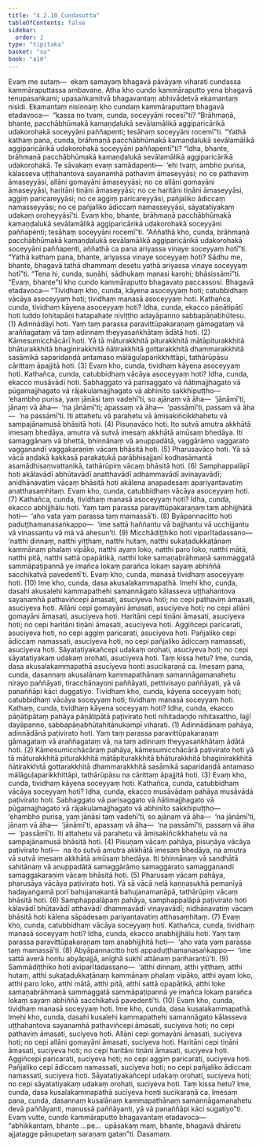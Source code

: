 ```yaml
---
title: "4.2.10 Cundasutta"
tableOfContents: false
sidebar:
  order: 2
type: "tipitaka"
basket: "su"
book: "a10"
---
```



<DynamicBreadcrumb />

<Division number="176" book="a10" bookNo="17" page="472">

<Paragraph number="1253" book="a10">
Evaṃ me sutaṃ—  ekaṃ samayaṃ bhagavā pāvāyaṃ viharati cundassa kammāraputtassa ambavane. Atha kho cundo kammāraputto yena bhagavā tenupasaṅkami; upasaṅkamitvā bhagavantaṃ abhivādetvā ekamantaṃ nisīdi. Ekamantaṃ nisinnaṃ kho cundaṃ kammāraputtaṃ bhagavā etadavoca—  “kassa no tvaṃ, cunda, soceyyāni rocesī”ti? “Brāhmaṇā, bhante, pacchābhūmakā kamaṇḍalukā sevālamālikā aggiparicārikā udakorohakā soceyyāni paññapenti; tesāhaṃ soceyyāni rocemī”ti.
</Paragraph>

<Paragraph number="1254" book="a10">
“Yathā kathaṃ pana, cunda, brāhmaṇā pacchābhūmakā kamaṇḍalukā sevālamālikā aggiparicārikā udakorohakā soceyyāni paññapentī”ti? “Idha, bhante, brāhmaṇā pacchābhūmakā kamaṇḍalukā sevālamālikā aggiparicārikā udakorohakā. Te sāvakaṃ evaṃ samādapenti—  ‘ehi tvaṃ, ambho purisa, kālasseva uṭṭhahantova sayanamhā pathaviṃ āmaseyyāsi; no ce pathaviṃ āmaseyyāsi, allāni gomayāni āmaseyyāsi; no ce allāni gomayāni āmaseyyāsi, haritāni tiṇāni āmaseyyāsi; no ce haritāni tiṇāni āmaseyyāsi, aggiṃ paricareyyāsi; no ce aggiṃ paricareyyāsi, pañjaliko ādiccaṃ namasseyyāsi; no ce pañjaliko ādiccaṃ namasseyyāsi, sāyatatiyakaṃ udakaṃ oroheyyāsī’ti. Evaṃ kho, bhante, brāhmaṇā pacchābhūmakā kamaṇḍalukā sevālamālikā aggiparicārikā udakorohakā soceyyāni paññapenti; tesāhaṃ soceyyāni rocemī”ti.
</Paragraph>

<Paragraph number="1255" book="a10">
“Aññathā kho, cunda, brāhmaṇā pacchābhūmakā kamaṇḍalukā sevālamālikā aggiparicārikā udakorohakā soceyyāni paññapenti, aññathā ca pana ariyassa vinaye soceyyaṃ hotī”ti. “Yathā kathaṃ pana, bhante, ariyassa vinaye soceyyaṃ hoti? Sādhu me, bhante, bhagavā tathā dhammaṃ desetu yathā ariyassa vinaye soceyyaṃ hotī”ti.
</Paragraph>

<Paragraph number="1256" book="a10">
“Tena hi, cunda, suṇāhi, sādhukaṃ manasi karohi; bhāsissāmī”ti. “Evaṃ, bhante”ti kho cundo kammāraputto bhagavato paccassosi. Bhagavā etadavoca—
</Paragraph>

<Paragraph number="1257" book="a10">
“Tividhaṃ kho, cunda, kāyena asoceyyaṃ hoti; catubbidhaṃ vācāya asoceyyaṃ hoti; tividhaṃ manasā asoceyyaṃ hoti.
</Paragraph>

<Paragraph number="1258" book="a10">
Kathañca, cunda, tividhaṃ kāyena asoceyyaṃ hoti? Idha, cunda, ekacco pāṇātipātī hoti luddo lohitapāṇi hatapahate niviṭṭho adayāpanno sabbapāṇabhūtesu. (1)
</Paragraph>

<Paragraph number="1259" book="a10">
Adinnādāyī hoti. Yaṃ taṃ parassa paravittūpakaraṇaṃ gāmagataṃ vā araññagataṃ vā taṃ adinnaṃ theyyasaṅkhātaṃ ādātā hoti. (2)
</Paragraph>

<Paragraph number="1260" book="a10">
Kāmesumicchācārī hoti. Yā tā māturakkhitā piturakkhitā mātāpiturakkhitā bhāturakkhitā bhaginirakkhitā ñātirakkhitā gottarakkhitā dhammarakkhitā sasāmikā saparidaṇḍā antamaso mālāguḷaparikkhittāpi, tathārūpāsu cārittaṃ āpajjitā hoti. (3)
</Paragraph>

<Paragraph number="1261" book="a10">
Evaṃ kho, cunda, tividhaṃ kāyena asoceyyaṃ hoti.
</Paragraph>

<Paragraph number="1262" book="a10">
Kathañca, cunda, catubbidhaṃ vācāya asoceyyaṃ hoti? Idha, cunda, ekacco musāvādī hoti. Sabhaggato vā parisaggato vā ñātimajjhagato vā pūgamajjhagato vā rājakulamajjhagato vā abhinīto sakkhipuṭṭho—  ‘ehambho purisa, yaṃ jānāsi taṃ vadehī’ti, so ajānaṃ vā āha—  ‘jānāmī’ti, jānaṃ vā āha—  ‘na jānāmī’ti; apassaṃ vā āha—  ‘passāmī’ti, passaṃ vā āha—  ‘na passāmī’ti. Iti attahetu vā parahetu vā āmisakiñcikkhahetu vā sampajānamusā bhāsitā hoti. (4)
</Paragraph>

<Paragraph number="1263" book="a10">
Pisuṇavāco hoti. Ito sutvā amutra akkhātā imesaṃ bhedāya, amutra vā sutvā imesaṃ akkhātā amūsaṃ bhedāya. Iti samaggānaṃ vā bhettā, bhinnānaṃ vā anuppadātā, vaggārāmo vaggarato vagganandī vaggakaraṇiṃ vācaṃ bhāsitā hoti. (5)
</Paragraph>

<Paragraph number="1264" book="a10">
Pharusavāco hoti. Yā sā vācā aṇḍakā kakkasā parakaṭukā parābhisajjanī kodhasāmantā asamādhisaṃvattanikā, tathārūpiṃ vācaṃ bhāsitā hoti. (6)
</Paragraph>

<Paragraph number="1265" book="a10">
Samphappalāpī hoti akālavādī abhūtavādī anatthavādī adhammavādī avinayavādī; anidhānavatiṃ vācaṃ bhāsitā hoti akālena anapadesaṃ apariyantavatiṃ anatthasaṃhitaṃ. Evaṃ kho, cunda, catubbidhaṃ vācāya asoceyyaṃ hoti. (7)
</Paragraph>

<Paragraph number="1266" book="a10">
Kathañca, cunda, tividhaṃ manasā asoceyyaṃ hoti? Idha, cunda, ekacco abhijjhālu hoti. Yaṃ taṃ parassa paravittūpakaraṇaṃ taṃ abhijjhātā hoti—  ‘aho vata yaṃ parassa taṃ mamassā’ti. (8)
</Paragraph>

<Paragraph number="1267" book="a10">
Byāpannacitto hoti paduṭṭhamanasaṅkappo—  ‘ime sattā haññantu vā bajjhantu vā ucchijjantu vā vinassantu vā mā vā ahesun’ti. (9)
</Paragraph>

<Paragraph number="1268" book="a10">
Micchādiṭṭhiko hoti viparītadassano—  ‘natthi dinnaṃ, natthi yiṭṭhaṃ, natthi hutaṃ, natthi sukaṭadukkaṭānaṃ kammānaṃ phalaṃ vipāko, natthi ayaṃ loko, natthi paro loko, natthi mātā, natthi pitā, natthi sattā opapātikā, natthi loke samaṇabrāhmaṇā sammaggatā sammāpaṭipannā ye imañca lokaṃ parañca lokaṃ sayaṃ abhiññā sacchikatvā pavedentī’ti. Evaṃ kho, cunda, manasā tividhaṃ asoceyyaṃ hoti. (10)
</Paragraph>

<Paragraph number="1269" book="a10">
Ime kho, cunda, dasa akusalakammapathā. Imehi kho, cunda, dasahi akusalehi kammapathehi samannāgato kālasseva uṭṭhahantova sayanamhā pathaviñcepi āmasati, asuciyeva hoti; no cepi pathaviṃ āmasati, asuciyeva hoti.
</Paragraph>

<Paragraph number="1270" book="a10">
Allāni cepi gomayāni āmasati, asuciyeva hoti; no cepi allāni gomayāni āmasati, asuciyeva hoti.
</Paragraph>

<Paragraph number="1271" book="a10">
Haritāni cepi tiṇāni āmasati, asuciyeva hoti; no cepi haritāni tiṇāni āmasati, asuciyeva hoti.
</Paragraph>

<Paragraph number="1272" book="a10">
Aggiñcepi paricarati, asuciyeva hoti, no cepi aggiṃ paricarati, asuciyeva hoti.
</Paragraph>

<Paragraph number="1273" book="a10">
Pañjaliko cepi ādiccaṃ namassati, asuciyeva hoti; no cepi pañjaliko ādiccaṃ namassati, asuciyeva hoti.
</Paragraph>

<Paragraph number="1274" book="a10">
Sāyatatiyakañcepi udakaṃ orohati, asuciyeva hoti; no cepi sāyatatiyakaṃ udakaṃ orohati, asuciyeva hoti. Taṃ kissa hetu? Ime, cunda, dasa akusalakammapathā asucīyeva honti asucikaraṇā ca.
</Paragraph>

<Paragraph number="1275" book="a10">
Imesaṃ pana, cunda, dasannaṃ akusalānaṃ kammapathānaṃ samannāgamanahetu nirayo paññāyati, tiracchānayoni paññāyati, pettivisayo paññāyati, yā vā panaññāpi kāci duggatiyo.
</Paragraph>

<Paragraph number="1276" book="a10">
Tividhaṃ kho, cunda, kāyena soceyyaṃ hoti; catubbidhaṃ vācāya soceyyaṃ hoti; tividhaṃ manasā soceyyaṃ hoti.
</Paragraph>

<Paragraph number="1277" book="a10">
Kathaṃ, cunda, tividhaṃ kāyena soceyyaṃ hoti? Idha, cunda, ekacco pāṇātipātaṃ pahāya pāṇātipātā paṭivirato hoti nihitadaṇḍo nihitasattho, lajjī dayāpanno, sabbapāṇabhūtahitānukampī viharati. (1)
</Paragraph>

<Paragraph number="1278" book="a10">
Adinnādānaṃ pahāya, adinnādānā paṭivirato hoti. Yaṃ taṃ parassa paravittūpakaraṇaṃ gāmagataṃ vā araññagataṃ vā, na taṃ adinnaṃ theyyasaṅkhātaṃ ādātā hoti. (2)
</Paragraph>

<Paragraph number="1279" book="a10">
Kāmesumicchācāraṃ pahāya, kāmesumicchācārā paṭivirato hoti yā tā māturakkhitā piturakkhitā mātāpiturakkhitā bhāturakkhitā bhaginirakkhitā ñātirakkhitā gottarakkhitā dhammarakkhitā sasāmikā saparidaṇḍā antamaso mālāguḷaparikkhittāpi, tathārūpāsu na cārittaṃ āpajjitā hoti. (3)
</Paragraph>

<Paragraph number="1280" book="a10">
Evaṃ kho, cunda, tividhaṃ kāyena soceyyaṃ hoti.
</Paragraph>

<Paragraph number="1281" book="a10">
Kathañca, cunda, catubbidhaṃ vācāya soceyyaṃ hoti? Idha, cunda, ekacco musāvādaṃ pahāya musāvādā paṭivirato hoti. Sabhaggato vā parisaggato vā ñātimajjhagato vā pūgamajjhagato vā rājakulamajjhagato vā abhinīto sakkhipuṭṭho—  ‘ehambho purisa, yaṃ jānāsi taṃ vadehī’ti, so ajānaṃ vā āha—  ‘na jānāmī’ti, jānaṃ vā āha—  ‘jānāmī’ti, apassaṃ vā āha—  ‘na passāmī’ti, passaṃ vā āha—  ‘passāmī’ti. Iti attahetu vā parahetu vā āmisakiñcikkhahetu vā na sampajānamusā bhāsitā hoti. (4)
</Paragraph>

<Paragraph number="1282" book="a10">
Pisuṇaṃ vācaṃ pahāya, pisuṇāya vācāya paṭivirato hoti—  na ito sutvā amutra akkhātā imesaṃ bhedāya, na amutra vā sutvā imesaṃ akkhātā amūsaṃ bhedāya. Iti bhinnānaṃ vā sandhātā sahitānaṃ vā anuppadātā samaggārāmo samaggarato samagganandī samaggakaraṇiṃ vācaṃ bhāsitā hoti. (5)
</Paragraph>

<Paragraph number="1283" book="a10">
Pharusaṃ vācaṃ pahāya, pharusāya vācāya paṭivirato hoti. Yā sā vācā nelā kaṇṇasukhā pemanīyā hadayaṅgamā porī bahujanakantā bahujanamanāpā, tathārūpiṃ vācaṃ bhāsitā hoti. (6)
</Paragraph>

<Paragraph number="1284" book="a10">
Samphappalāpaṃ pahāya, samphappalāpā paṭivirato hoti kālavādī bhūtavādī atthavādī dhammavādī vinayavādī; nidhānavatiṃ vācaṃ bhāsitā hoti kālena sāpadesaṃ pariyantavatiṃ atthasaṃhitaṃ. (7)
</Paragraph>

<Paragraph number="1285" book="a10">
Evaṃ kho, cunda, catubbidhaṃ vācāya soceyyaṃ hoti.
</Paragraph>

<Paragraph number="1286" book="a10">
Kathañca, cunda, tividhaṃ manasā soceyyaṃ hoti? Idha, cunda, ekacco anabhijjhālu hoti. Yaṃ taṃ parassa paravittūpakaraṇaṃ taṃ anabhijjhitā hoti—  ‘aho vata yaṃ parassa taṃ mamassā’ti. (8)
</Paragraph>

<Paragraph number="1287" book="a10">
Abyāpannacitto hoti appaduṭṭhamanasaṅkappo—  ‘ime sattā averā hontu abyāpajjā, anīghā sukhī attānaṃ pariharantū’ti. (9)
</Paragraph>

<Paragraph number="1288" book="a10">
Sammādiṭṭhiko hoti aviparītadassano—  ‘atthi dinnaṃ, atthi yiṭṭhaṃ, atthi hutaṃ, atthi sukaṭadukkaṭānaṃ kammānaṃ phalaṃ vipāko, atthi ayaṃ loko, atthi paro loko, atthi mātā, atthi pitā, atthi sattā opapātikā, atthi loke samaṇabrāhmaṇā sammaggatā sammāpaṭipannā ye imañca lokaṃ parañca lokaṃ sayaṃ abhiññā sacchikatvā pavedentī’ti. (10)
</Paragraph>

<Paragraph number="1289" book="a10">
Evaṃ kho, cunda, tividhaṃ manasā soceyyaṃ hoti.
</Paragraph>

<Paragraph number="1290" book="a10">
Ime kho, cunda, dasa kusalakammapathā. Imehi kho, cunda, dasahi kusalehi kammapathehi samannāgato kālasseva uṭṭhahantova sayanamhā pathaviñcepi āmasati, suciyeva hoti; no cepi pathaviṃ āmasati, suciyeva hoti.
</Paragraph>

<Paragraph number="1291" book="a10">
Allāni cepi gomayāni āmasati, suciyeva hoti; no cepi allāni gomayāni āmasati, suciyeva hoti.
</Paragraph>

<Paragraph number="1292" book="a10">
Haritāni cepi tiṇāni āmasati, suciyeva hoti; no cepi haritāni tiṇāni āmasati, suciyeva hoti.
</Paragraph>

<Paragraph number="1293" book="a10">
Aggiñcepi paricarati, suciyeva hoti; no cepi aggiṃ paricarati, suciyeva hoti.
</Paragraph>

<Paragraph number="1294" book="a10">
Pañjaliko cepi ādiccaṃ namassati, suciyeva hoti; no cepi pañjaliko ādiccaṃ namassati, suciyeva hoti.
</Paragraph>

<Paragraph number="1295" book="a10">
Sāyatatiyakañcepi udakaṃ orohati, suciyeva hoti; no cepi sāyatatiyakaṃ udakaṃ orohati, suciyeva hoti. Taṃ kissa hetu? Ime, cunda, dasa kusalakammapathā sucīyeva honti sucikaraṇā ca.
</Paragraph>

<Paragraph number="1296" book="a10">
Imesaṃ pana, cunda, dasannaṃ kusalānaṃ kammapathānaṃ samannāgamanahetu devā paññāyanti, manussā paññāyanti, yā vā panaññāpi kāci sugatiyo”ti.
</Paragraph>

<Paragraph number="1297" book="a10">
Evaṃ vutte, cundo kammāraputto bhagavantaṃ etadavoca—  “abhikkantaṃ, bhante …pe…  upāsakaṃ maṃ, bhante, bhagavā dhāretu ajjatagge pāṇupetaṃ saraṇaṃ gatan”ti.

</Paragraph>
</Division>

<Paragraph number="1298" type="center" book="a10">
Dasamaṃ.
</Paragraph>
